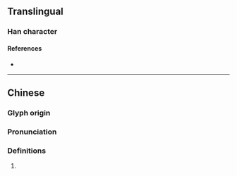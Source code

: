 {{character info}}
==Translingual==

===Han character===
{{Han char|rn=96|rad=玉|as=04|sn=8|four=15100|canj=MGQJ|ids=⿰𤣩丰}}
====References====
* {{Han ref|kx=0728.080|dkj=20865|dj=1140.080|hdz=21102.190|uh=73A4|ud=29604|bh=CD66|bd=52582}}

----

==Chinese==
{{zh-forms}}

===Glyph origin===
{{Han etym}}

===Pronunciation===
{{zh-pron
|m=bàng
|c=bung2
|mc=y
|oc=y
|cat=
}}

===Definitions===
{{zh-hanzi}}

# {{rfdef|zh}}